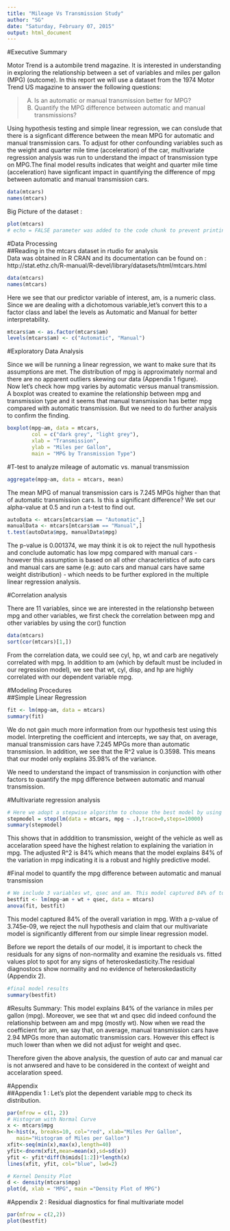 ```yaml
---
title: "Mileage Vs Transmission Study"
author: "SG"
date: "Saturday, February 07, 2015"
output: html_document
---
```


#Executive Summary
<!-- THIS IS HOW YOU COMMENT -->

Motor Trend is a autombile trend magazine. It is interested in understanding in exploring the relationship between a set of variables and miles per gallon (MPG) (outcome). In this report we will use a dataset from the 1974 Motor Trend US magazine to answer the following questions:

>(A) Is an automatic or manual transmission better for MPG?
>(B) Quantify the MPG difference between automatic and manual transmissions?

Using hypothesis testing and simple linear regression, we can conslude that there is a signficant difference between the mean MPG for automatic and manual transmission cars. To adjust for other confounding variables such as the weight and quarter mile time (acceleration) of the car, multivariate regression analysis was run to understand the impact of transmission type on MPG.The final model results indicates that weight and quarter mile time (acceleration) have signficant impact in quantifying the difference of mpg between automatic and manual transmission cars.

```r
data(mtcars)
names(mtcars)
```

Big Picture of the dataset :

```r
plot(mtcars)
# echo = FALSE parameter was added to the code chunk to prevent printing of the R code that generated the plot
```

#Data Processing  
##Reading in the mtcars dataset in rtudio for analysis  
Data was obtained in R CRAN and its documentation can be found on : http://stat.ethz.ch/R-manual/R-devel/library/datasets/html/mtcars.html

```r
data(mtcars)
names(mtcars)
```
Here we see that our predictor variable of interest, am, is a numeric class. Since we are dealing with a dichotomous variable,let's convert this to a factor class and label the levels as Automatic and Manual for better interpretability.


```r
mtcars$am <- as.factor(mtcars$am)
levels(mtcars$am) <- c("Automatic", "Manual")
```

#Exploratory Data Analysis  

Since we will be running a linear regression, we want to make sure that its assumptions are met. The distribution of mpg is approximately normal and there are no apparent outliers skewing our data (Appendix 1 figure).  
Now let's check how mpg varies by automatic versus manual transmission. A boxplot was created to examine the relationship between mpg and transmission type and it seems that manual transmission has better mpg compared with automatic transmission. But we need to do further analysis to confirm the finding.

```r
boxplot(mpg~am, data = mtcars,
        col = c("dark grey", "light grey"),
        xlab = "Transmission",
        ylab = "Miles per Gallon",
        main = "MPG by Transmission Type")
```

#T-test to analyze mileage of automatic vs. manual transmission

```r
aggregate(mpg~am, data = mtcars, mean)

```
The mean MPG of manual transmission cars is 7.245 MPGs higher than that of automatic transmission cars. Is this a significant difference? We set our alpha-value at 0.5 and run a t-test to find out.  

```r
autoData <- mtcars[mtcars$am == "Automatic",]
manualData <- mtcars[mtcars$am == "Manual",]
t.test(autoData$mpg, manualData$mpg)

```

The p-value is 0.001374, we may think it is ok to reject the null hypothesis and conclude automatic has low mpg compared with manual cars - however this assumption is based on all other characteristics of auto cars and manual cars are same (e.g: auto cars and manual cars have same weight distribution) - which needs to be further explored in the multiple linear regression analysis.

#Correlation analysis

There are 11 variables, since we are interested in the relationshp between mpg and other variables, we first check the correlation between mpg and other variables by using the cor() function

```r
data(mtcars)
sort(cor(mtcars)[1,])
```

From the correlation data, we could see cyl, hp, wt and carb are negatively correlated with mpg. In addition to am (which by default must be included in our regression model), we see that wt, cyl, disp, and hp are highly correlated with our dependent variable mpg.  

#Modeling Procedures  
##Simple Linear Regression  

```r
fit <- lm(mpg~am, data = mtcars)
summary(fit)
```
We do not gain much more information from our hypothesis test using this model. Interpreting the coefficient and intercepts, we say that, on average, manual transmission cars have 7.245 MPGs more than automatic transmission. In addition, we see that the R^2 value is 0.3598. This means that our model only explains 35.98% of the variance.

We need to understand the impact of transmission in conjunction with other factors to quantify the mpg difference between automatic and manual transmission.

#Multivariate regression analysis

```r
# Here we adopt a stepwise algorithm to choose the best model by using step() function
stepmodel = step(lm(data = mtcars, mpg ~ .),trace=0,steps=10000)
summary(stepmodel)
```
This shows that in adddition to transmission, weight of the vehicle as well as accelaration speed have the highest relation to explaining the variation in mpg. The adjusted R^2 is 84% which means that the model explains 84% of the variation in mpg indicating it is a robust and highly predictive model.

#Final model to quantify the mpg difference between automatic and manual transmission
```r
# We include 3 variables wt, qsec and am. This model captured 84% of total variance. 
bestfit <- lm(mpg~am + wt + qsec, data = mtcars)
anova(fit, bestfit)
```
This model captured 84% of the overall variation in mpg. With a p-value of 3.745e-09, we reject the null hypothesis and claim that our multivariate model is significantly different from our simple linear regression model.

Before we report the details of our model, it is important to check the residuals for any signs of non-normality and examine the residuals vs. fitted values plot to spot for any signs of heteroskedasticity.The residual diagnostocs show normality and no evidence of heteroskedasticity (Appendix 2).

```r
#final model results
summary(bestfit)
```

#Results Summary:
This model explains 84% of the variance in miles per gallon (mpg). Moreover, we see that wt and qsec did indeed confound the relationship between am and mpg (mostly wt). Now when we read the coefficient for am, we say that, on average, manual transmission cars have 2.94 MPGs more than automatic transmission cars. However this effect is much lower than when we did not adjust for weight and qsec.

Therefore given the above analysis, the question of auto car and manual car is not anwsered and have to be considered in the context of weight and accelaration speed.

#Appendix  
##Appendix 1 : Let's plot the dependent variable mpg to check its distribution.  

```r
par(mfrow = c(1, 2))
# Histogram with Normal Curve
x <- mtcars$mpg
h<-hist(x, breaks=10, col="red", xlab="Miles Per Gallon",
   main="Histogram of Miles per Gallon")
xfit<-seq(min(x),max(x),length=40)
yfit<-dnorm(xfit,mean=mean(x),sd=sd(x))
yfit <- yfit*diff(h$mids[1:2])*length(x)
lines(xfit, yfit, col="blue", lwd=2)

# Kernel Density Plot
d <- density(mtcars$mpg)
plot(d, xlab = "MPG", main ="Density Plot of MPG")
```

#Appendix 2 : Residual diagnostics for final multivariate model
```r
par(mfrow = c(2,2))
plot(bestfit)
```





